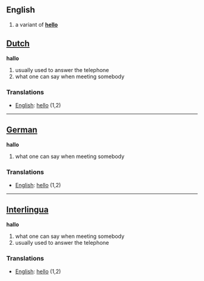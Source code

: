 ==English==
#a variant of '''[[hello]]'''

==[[Dutch]]==

'''hallo'''

#usually used to answer the telephone
#what one can say when meeting somebody

===Translations===
*[[English]]: [[hello]] (1,2)

----
==[[German]]==

'''hallo'''

#what one can say when meeting somebody

===Translations===
*[[English]]: [[hello]] (1,2)

----
==[[Interlingua]]==

'''hallo'''

#what one can say when meeting somebody
#usually used to answer the telephone

===Translations===
*[[English]]: [[hello]] (1,2)